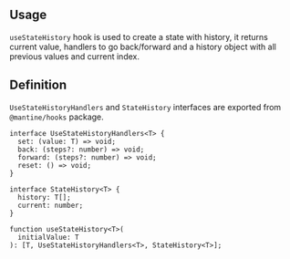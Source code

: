 

## Usage

`useStateHistory` hook is used to create a state with history, it returns current value, handlers to
go back/forward and a history object with all previous values and current index.

<Demo data={HooksDemos.useStateHistoryUsage} />

## Definition

`UseStateHistoryHandlers` and `StateHistory` interfaces are exported from `@mantine/hooks`
package.

```tsx
interface UseStateHistoryHandlers<T> {
  set: (value: T) => void;
  back: (steps?: number) => void;
  forward: (steps?: number) => void;
  reset: () => void;
}

interface StateHistory<T> {
  history: T[];
  current: number;
}

function useStateHistory<T>(
  initialValue: T
): [T, UseStateHistoryHandlers<T>, StateHistory<T>];
```
